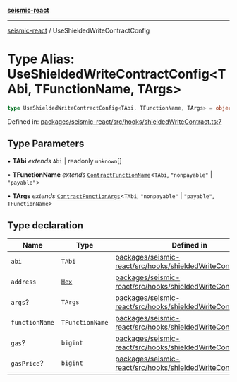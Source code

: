 [**seismic-react**](/seismic-react/README.mdx)

---

[seismic-react](/seismic-react/globals.mdx) / UseShieldedWriteContractConfig

# Type Alias: UseShieldedWriteContractConfig\<TAbi, TFunctionName, TArgs\>

```ts
type UseShieldedWriteContractConfig<TAbi, TFunctionName, TArgs> = object
```

Defined in: [packages/seismic-react/src/hooks/shieldedWriteContract.ts:7](https://github.com/SeismicSystems/seismic-client/blob/1cf28f7efa87d88dbbf125297b22238c4b4e0bba/packages/seismic-react/src/hooks/shieldedWriteContract.ts#L7)

## Type Parameters

• **TAbi** _extends_ `Abi` \| readonly `unknown`[]

• **TFunctionName** _extends_ [`ContractFunctionName`](https://github.com/wevm/viem)\<`TAbi`, `"nonpayable"` \| `"payable"`\>

• **TArgs** _extends_ [`ContractFunctionArgs`](https://github.com/wevm/viem)\<`TAbi`, `"nonpayable"` \| `"payable"`, `TFunctionName`\>

## Type declaration

| Name                                     | Type                                  | Defined in                                                                                                                                                                                                                   |
| ---------------------------------------- | ------------------------------------- | ---------------------------------------------------------------------------------------------------------------------------------------------------------------------------------------------------------------------------- |
| <a id="abi"></a> `abi`                   | `TAbi`                                | [packages/seismic-react/src/hooks/shieldedWriteContract.ts:17](https://github.com/SeismicSystems/seismic-client/blob/1cf28f7efa87d88dbbf125297b22238c4b4e0bba/packages/seismic-react/src/hooks/shieldedWriteContract.ts#L17) |
| <a id="address"></a> `address`           | [`Hex`](https://github.com/wevm/viem) | [packages/seismic-react/src/hooks/shieldedWriteContract.ts:16](https://github.com/SeismicSystems/seismic-client/blob/1cf28f7efa87d88dbbf125297b22238c4b4e0bba/packages/seismic-react/src/hooks/shieldedWriteContract.ts#L16) |
| <a id="args"></a> `args`?                | `TArgs`                               | [packages/seismic-react/src/hooks/shieldedWriteContract.ts:19](https://github.com/SeismicSystems/seismic-client/blob/1cf28f7efa87d88dbbf125297b22238c4b4e0bba/packages/seismic-react/src/hooks/shieldedWriteContract.ts#L19) |
| <a id="functionname"></a> `functionName` | `TFunctionName`                       | [packages/seismic-react/src/hooks/shieldedWriteContract.ts:18](https://github.com/SeismicSystems/seismic-client/blob/1cf28f7efa87d88dbbf125297b22238c4b4e0bba/packages/seismic-react/src/hooks/shieldedWriteContract.ts#L18) |
| <a id="gas"></a> `gas`?                  | `bigint`                              | [packages/seismic-react/src/hooks/shieldedWriteContract.ts:20](https://github.com/SeismicSystems/seismic-client/blob/1cf28f7efa87d88dbbf125297b22238c4b4e0bba/packages/seismic-react/src/hooks/shieldedWriteContract.ts#L20) |
| <a id="gasprice"></a> `gasPrice`?        | `bigint`                              | [packages/seismic-react/src/hooks/shieldedWriteContract.ts:21](https://github.com/SeismicSystems/seismic-client/blob/1cf28f7efa87d88dbbf125297b22238c4b4e0bba/packages/seismic-react/src/hooks/shieldedWriteContract.ts#L21) |
